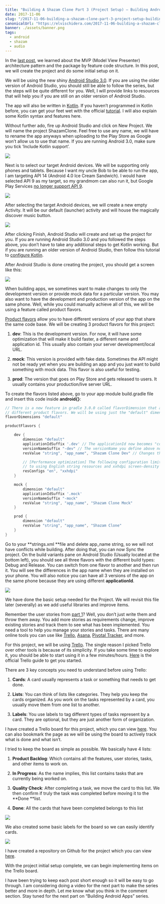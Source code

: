 ```yaml
---
title: "Building A Shazam Clone Part 3 (Project Setup) — Building Android Apps Series"
date: 2017-11-06
slug: "/2017-11-06-building-a-shazam-clone-part-3-project-setup-building-android-apps-series/"
canonicalUrl: "https://elvischidera.com/2017-11-06-building-a-shazam-clone-part-3-project-setup-building-android-apps-series/"
banner: ./assets/banner.png
tags:
  - android
  - shazam
  - audio
---
```


In the [last post](https://android.jlelse.eu/building-a-shazam-clone-part-2-building-android-apps-series-fc4a28d57b77), we learned about the MVP (Model View Presenter) architecture pattern and the package by feature code structure. In this post, we will create the project and do some initial setup on it.

We will be using the new shiny [Android Studio 3.0](https://android-developers.googleblog.com/2017/10/android-studio-30.html). If you are using the older version of Android Studio, you should still be able to follow the series, but the steps will be quite different for you. Well, I will provide links to resources that will help you if you are still on an older version of Android Studio.

The app will also be written in [Kotlin](https://kotlinlang.org). If you haven’t programmed in Kotlin before, you can get your feet wet with the official [tutorial](http://kotlinlang.org/docs/tutorials/). I will also explain some Kotlin syntax and features here.

Without further ado, fire up Android Studio and click on New Project. We will name the project ShazamClone. Feel free to use any name, we will have to rename the app anyways when uploading to the Play Store as Google won’t allow us to use that name. If you are running Android 3.0, make sure you tick ‘Include Kotlin support’.

![](./assets/screen1.png)

Next is to select our target Android devices. We will be supporting only phones and tablets. Because I want my uncle Bob to be able to run the app, I am targeting API 14 (Android 4.0 Ice Cream Sandwich). I would have selected API 9 as my target, so my grandmom can also run it, but Google Play Services [no longer support API 9](https://android-developers.googleblog.com/2016/11/google-play-services-and-firebase-for-android-will-support-api-level-14-at-minimum.html).

![](./assets/screen2.png)

After selecting the target Android devices, we will create a new empty Activity. It will be our default (launcher) activity and will house the magically discover music button.

![](./assets/screen3.png)

After clicking Finish, Android Studio will create and set up the project for you. If you are running Android Studio 3.0 and you followed the steps above, you don’t have to take any additional steps to get Kotlin working. But if you are running an older version of Android Studio, then follow this tutorial to [configure Kotlin](https://kotlinlang.org/docs/tutorials/kotlin-android.html).

After Android Studio is done creating the project, you should get a screen like this:

![](./assets/screen4.png)

When building apps, we sometimes want to make changes to only the development version or provide mock data for a particular version. You may also want to have the development and production version of the app on the same phone. Well, while you could manually achieve all of this, we will be using a feature called product flavors.

[Product flavors](https://developer.android.com/studio/build/build-variants.html) allow you to have different versions of your app that share the same code base. We will be creating 3 product flavors for this project:

 1. **dev**: This is the development version. For now, it will have some optimization that will make it build faster, a different name and application id. This usually also contain your server development/local URL.

 2. **mock**: This version is provided with fake data. Sometimes the API might not be ready yet when you are building an app and you just want to build something with mock data. This flavor is also useful for testing.

 3. **prod**: The version that goes on Play Store and gets released to users. It usually contains your production/live server URL.

To create the flavors listed above, go to your app module build.gradle file and insert this code inside **android{}**:

```groovy:title=build.gradle
// There is a new feature in gradle 3.0.0 called flavorDimension that allows you to combine
// different product flavors. We will be using just the "default" dimension
flavorDimensions "default"

productFlavors {

    dev {
        dimension "default"
        applicationIdSuffix '.dev' // The applicationId now becomes "com.mobymagic.shazamclone.dev"
        versionNameSuffix "-dev" // The versionName you define above now have a "-dev" suffix
        resValue "string", "app_name", "Shazam Clone Dev" // Changes the app name to "Shazam Clone Dev"

        // [Performance optimization] The following configuration limits the "dev" flavor
        // to using English string resources and xxhdpi screen-density resources.
        resConfigs "en", "xxhdpi"
    }

    mock {
        dimension "default"
        applicationIdSuffix '.mock'
        versionNameSuffix "-mock"
        resValue "string", "app_name", "Shazam Clone Mock"
    }

    prod {
        dimension "default"
        resValue "string", "app_name", "Shazam Clone"
    }
}
```

Go to your **strings.xml **file and delete app_name string, so we will not have conflicts while building. After doing that, you can now Sync the project. On the build variants pane on Android Studio (Usually located at the bottom left), you should see all three flavors with the different build types: Debug and Release. You can switch from one flavor to another and then run it. You will see the differences in the app name when they are installed on your phone. You will also notice you can have all 3 versions of the app on the same phone because they are using different **applicationId**.

![](./assets/screen5.png)

We have done the basic setup needed for the Project. We will revisit this file later (severally) as we add useful libraries and improve items.

Remember the user stories from [part 1](https://android.jlelse.eu/building-a-shazam-clone-part-1-building-android-apps-series-179c2580a094)? Well, you don’t just write them and throw them away. You add more stories as requirements change, improve existing stories and track them to see what has been implemented. You need a tool to help you manage your stories and tasks. There are many online tools you can use like [Trello](http://trello.com), [Asana](http://asana.com), [Pivotal Tracker](https://www.pivotaltracker.com/), and more.

For this project, we will be using [Trello](http://trello.com). The single reason I picked Trello over other tools is because of its simplicity. If you take some time to explore it, you should be able to start using it in a few minutes/hours. [Here](https://trello.com/guide) is the official Trello guide to get you started.

There are 3 key concepts you need to understand before using Trello:

 1. **Cards**: A card usually represents a task or something that needs to get done.

 2. **Lists**: You can think of lists like categories. They help you keep the cards organized. As you work on the tasks represented by a card, you usually move them from one list to another.

 3. **Labels**: You use labels to tag different types of tasks represent by a card. They are optional, but they are just another form of organization.

I have created a Trello board for this project, which you can view [here](https://trello.com/b/NAJlCyEz/shazamclone). You can also bookmark the page as we will be using the board to actively track what is done and what isn’t.

I tried to keep the board as simple as possible. We basically have 4 lists:

 1. **Product Backlog**: Which contains all the features, user stories, tasks, and other items to work on.

 2. **In Progress**: As the name implies, this list contains tasks that are currently being worked on.

 3. **Quality Check**: After completing a task, we move the card to this list. We then confirm if truly the task was completed before moving it to the **Done **list.

 4. **Done**: All the cards that have been completed belongs to this list

![](./assets/trello_board.png)

We also created some basic labels for the board so we can easily identify cards.

![](./assets/trello_board_labels.png)

I have created a repository on Github for the project which you can view [here](https://github.com/Elvis10ten/ShazamClone).

With the project initial setup complete, we can begin implementing items on the Trello board.

I have been trying to keep each post short enough so it will be easy to go through. I am considering doing a video for the next part to make the series better and more in depth. Let me know what you think in the comment section. Stay tuned for the next part on “Building Android Apps” series.